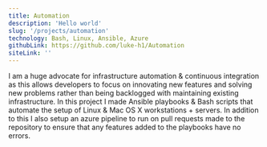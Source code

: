 ```yaml
---
title: Automation
description: 'Hello world' 
slug: '/projects/automation'
technology: Bash, Linux, Ansible, Azure
githubLink: https://github.com/luke-h1/Automation
siteLink: '' 
--- 
```


I am a huge advocate for infrastructure automation & continuous integration as this allows developers to focus on innovating new features and solving new problems rather than being backlogged with maintaining existing infrastructure. In this project I made Ansible playbooks & Bash scripts that automate the setup of Linux & Mac OS X workstations + servers. In addition to this I also setup an azure pipeline to run on pull requests made to the repository to ensure that any features added to the playbooks have no errors.

